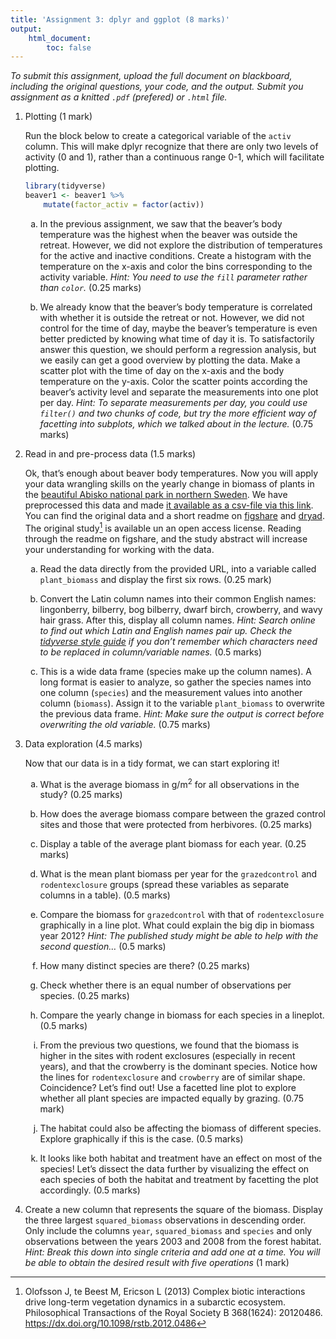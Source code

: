 ```yaml
---
title: 'Assignment 3: dplyr and ggplot (8 marks)'
output:
    html_document:
        toc: false
---
```


*To submit this assignment, upload the full document on blackboard,
including the original questions, your code, and the output. Submit
you assignment as a knitted `.pdf` (prefered) or `.html` file.*

1.  Plotting (1 mark)

    Run the block below to create a categorical variable of the `activ`
    column. This will make dplyr recognize that there are only two
    levels of activity (0 and 1), rather than a continuous range 0-1,
    which will facilitate plotting.

    ``` .r
    library(tidyverse)
    beaver1 <- beaver1 %>%
        mutate(factor_activ = factor(activ))
    ```

    a.  In the previous assignment, we saw that the beaver's body
        temperature was the highest when the beaver was outside the
        retreat. However, we did not explore the distribution of
        temperatures for the active and inactive conditions. Create a
        histogram with the temperature on the x-axis and color the bins
        corresponding to the activity variable. *Hint: You need to use
        the `fill` parameter rather than `color`.* (0.25 marks)

    b.  We already know that the beaver's body temperature is correlated
        with whether it is outside the retreat or not. However, we did
        not control for the time of day, maybe the beaver's temperature
        is even better predicted by knowing what time of day it is. To
        satisfactorily answer this question, we should perform a
        regression analysis, but we easily can get a good overview by
        plotting the data. Make a scatter plot with the time of day on
        the x-axis and the body temperature on the y-axis. Color the
        scatter points according the beaver's activity level and
        separate the measurements into one plot per day. *Hint: To
        separate measurements per day, you could use `filter()` and two
        chunks of code, but try the more efficient way of facetting into
        subplots, which we talked about in the lecture.* (0.75 marks)

2.  Read in and pre-process data (1.5 marks)

    Ok, that's enough about beaver body temperatures. Now you will apply
    your data wrangling skills on the yearly change in biomass of plants
    in the [beautiful Abisko national park in northern
    Sweden](https://en.wikipedia.org/wiki/Abisko_National_Park). We have
    preprocessed this data and made [it available as a csv-file via this
    link](https://uoftcoders.github.io/rcourse/data/plant-biomass-preprocess.csv).
    You can find the original data and a short readme on
    [figshare](https://figshare.com/articles/Time_Series_of_plant_biomass_during_1998-2013/4149648)
    and [dryad](https://datadryad.org/resource/doi:10.5061/dryad.38s21).
    The original study[^1] is available un an open access license.
    Reading through the readme on figshare, and the study abstract will
    increase your understanding for working with the data.

    a.  Read the data directly from the provided URL, into a variable
        called `plant_biomass` and display the first six rows. (0.25
        mark)

    b.  Convert the Latin column names into their common English names:
        lingonberry, bilberry, bog bilberry, dwarf birch, crowberry, and
        wavy hair grass. After this, display all column names. *Hint:
        Search online to find out which Latin and English names pair up.
        Check the [tidyverse style
        guide](http://style.tidyverse.org/syntax.html#object-names) if
        you don't remember which characters need to be replaced in
        column/variable names.* (0.5 marks)

    c.  This is a wide data frame (species make up the column names). A
        long format is easier to analyze, so gather the species names
        into one column (`species`) and the measurement values into
        another column (`biomass`). Assign it to the variable
        `plant_biomass` to overwrite the previous data frame. *Hint:
        Make sure the output is correct before overwriting the old
        variable.* (0.75 marks)

3.  Data exploration (4.5 marks)

    Now that our data is in a tidy format, we can start exploring it!

    a.  What is the average biomass in g/m^2^ for all observations in
        the study? (0.25 marks)

    b.  How does the average biomass compare between the grazed control
        sites and those that were protected from herbivores. (0.25
        marks)

    c.  Display a table of the average plant biomass for each year.
        (0.25 marks)

    d.  What is the mean plant biomass per year for the `grazedcontrol`
        and `rodentexclosure` groups (spread these variables as separate
        columns in a table). (0.5 marks)

    e.  Compare the biomass for `grazedcontrol` with that of
        `rodentexclosure` graphically in a line plot. What could explain
        the big dip in biomass year 2012? *Hint: The published study
        might be able to help with the second question...* (0.5 marks)

    f.  How many distinct species are there? (0.25 marks)

    g.  Check whether there is an equal number of observations per
        species. (0.25 marks)

    h.  Compare the yearly change in biomass for each species in a
        lineplot. (0.5 marks)

    i.  From the previous two questions, we found that the biomass is
        higher in the sites with rodent exclosures (especially in recent
        years), and that the crowberry is the dominant species. Notice
        how the lines for `rodentexclosure` and `crowberry` are of
        similar shape. Coincidence? Let's find out! Use a facetted line
        plot to explore whether all plant species are impacted equally
        by grazing. (0.75 mark)

    j.  The habitat could also be affecting the biomass of different
        species. Explore graphically if this is the case. (0.5 marks)

    k.  It looks like both habitat and treatment have an effect on most
        of the species! Let's dissect the data further by visualizing
        the effect on each species of both the habitat and treatment by
        facetting the plot accordingly. (0.5 marks)

4.  Create a new column that represents the square of the biomass.
    Display the three largest `squared_biomass` observations in
    descending order. Only include the columns `year`, `squared_biomass`
    and `species` and only observations between the years 2003 and 2008
    from the forest habitat. *Hint: Break this down into single criteria
    and add one at a time. You will be able to obtain the desired result
    with five operations* (1 mark)

[^1]: Olofsson J, te Beest M, Ericson L (2013) Complex biotic
    interactions drive long-term vegetation dynamics in a subarctic
    ecosystem. Philosophical Transactions of the Royal Society B
    368(1624): 20120486. <https://dx.doi.org/10.1098/rstb.2012.0486>
